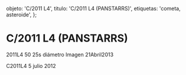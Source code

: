 
  objeto: 'C/2011 L4',
  titulo: 'C/2011 L4 (PANSTARRS)',
  etiquetas: 'cometa, asteroide',
};

# C/2011 L4 (PANSTARRS)

<Imagen
  src="objeto/c2011-l4_20130421_3_2011l4_20130421_i88.jpg"
  fecha="20130421"
/>

2011L4 50 25s diámetro Imagen 21Abril2013

<Imagen
  src="objeto/c2011-l4_20120705_2_user_556_c2011_l4pa_15_julio2012_1342515487_708930.jpg"
  fecha="20120705"
/>

C2011L4 5 julio 2012

<Imagen
  src="objeto/c2011-l4_20121100_1_obras_031.gif"
  fecha="20121100"
/>